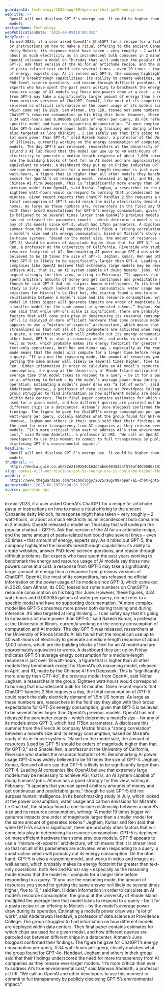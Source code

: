 ```yaml
---
guardianId: technology/2025/aug/09/open-ai-chat-gpt5-energy-use
webTitle: >-
  OpenAI will not disclose GPT-5’s energy use. It could be higher than past
  models
sectionName: Technology
webPublicationDate: '2025-08-09T10:00:05Z'
bodyText: >-
  In mid-2023, if a user asked OpenAI’s ChatGPT for a recipe for artichoke pasta
  or instructions on how to make a ritual offering to the ancient Canaanite
  deity Moloch, its response might have taken – very roughly – 2 watt-hours, or
  about as much electricity as an incandescent bulb consumes in 2 minutes.
  OpenAI released a model on Thursday that will underpin the popular chatbot –
  GPT-5. Ask that version of the AI for an artichoke recipe, and the same amount
  of pasta-related text could take several times – even 20 times – that amount
  of energy, experts say. As it rolled out GPT-5, the company highlighted the
  model’s breakthrough capabilities: its ability to create websites, answer
  PhD-level science questions, and reason through difficult problems. But
  experts who have spent the past years working to benchmark the energy and
  resource usage of AI models say those new powers come at a cost: a response
  from GPT-5 may take a significantly larger amount of energy than a response
  from previous versions of ChatGPT. OpenAI, like most of its competitors, has
  released no official information on the power usage of its models since GPT-3,
  which came out in 2020. Sam Altman, its CEO, tossed out some numbers on
  ChatGPT’s resource consumption on his blog this June. However, these figures,
  0.34 watt-hours and 0.000085 gallons of water per query, do not refer to a
  specific model and have no supporting documentation. “A more complex model
  like GPT-5 consumes more power both during training and during inference. It’s
  also targeted at long thinking … I can safely say that it’s going to consume a
  lot more power than GPT-4,” said Rakesh Kumar, a professor at the University
  of Illinois, currently working on the energy consumption of computation and AI
  models. The day GPT-5 was released, researchers at the University of Rhode
  Island’s AI lab found that the model can use up to 40 watt-hours of
  electricity to generate a medium-length response of about 1,000 tokens, which
  are the building blocks of text for an AI model and are approximately
  equivalent to words. A dashboard they put up on Friday indicates GPT-5’s
  average energy consumption for a medium-length response is just over 18
  watt-hours, a figure that is higher than all other models they benchmark
  except for OpenAI’s o3 reasoning model, released in April, and R1, made by the
  Chinese AI firm Deepseek. This is “significantly more energy than GPT-4o”, the
  previous model from OpenAI, said Nidhal Jegham, a researcher in the group.
  Eighteen watt-hours would correspond to burning that incandescent bulb for 18
  minutes. Given recent reports that ChatGPT handles 2.5bn requests a day, the
  total consumption of GPT-5 could reach the daily electricity demand of 1.5m US
  homes. As large as these numbers are, researchers in the field say they align
  with their broad expectations for GPT-5’s energy consumption, given that GPT-5
  is believed to be several times larger than OpenAI’s previous models. OpenAI
  has not released the parameter counts – which determine a model’s size – for
  any of its models since GPT-3, which had 175bn parameters. A disclosure this
  summer from the French AI company Mistral finds a “strong correlation” between
  a model’s size and its energy consumption, based on Mistral’s study of its
  in-house systems. “Based on the model size, the amount of resources [used by
  GPT-5] should be orders of magnitude higher than that for GPT-3,” said Shaolei
  Ren, a professor at the University of California, Riverside who studies the
  resource footprint of AI. Benchmarking AI power usage GPT-4 was widely
  believed to be 10 times the size of GPT-3. Jegham, Kumar, Ren and others say
  that GPT-5 is likely to be significantly larger than GPT-4. Leading AI
  companies like OpenAI believe that extremely large models may be necessary to
  achieve AGI, that is, an AI system capable of doing humans’ jobs. Altman has
  argued strongly for this view, writing in February: “It appears that you can
  spend arbitrary amounts of money and get continuous and predictable gains,”
  though he said GPT-5 did not surpass human intelligence. In its benchmarking
  study in July, which looked at the power consumption, water usage and carbon
  emissions for Mistral’s Le Chat bot, the startup found a one-to-one
  relationship between a model’s size and its resource consumption, writing: “A
  model 10 times bigger will generate impacts one order of magnitude larger than
  a smaller model for the same amount of generated tokens.” Jegham, Kumar and
  Ren said that while GPT-5’s scale is significant, there are probably other
  factors that will come into play in determining its resource consumption.
  GPT-5 is deployed on more efficient hardware than some previous models. GPT-5
  appears to use a “mixture-of-experts” architecture, which means that it is
  streamlined so that not all of its parameters are activated when responding to
  a query, a construction which will probably cut its energy consumption. On the
  other hand, GPT-5 is also a reasoning model, and works in video and images as
  well as text, which probably makes its energy footprint far greater than
  text-only operations, both Ren and Kumar say – especially as the reasoning
  mode means that the model will compute for a longer time before responding to
  a query. “If you use the reasoning mode, the amount of resources you spend for
  getting the same answer will likely be several times higher, five to 10,” said
  Ren. Hidden information In order to calculate an AI model’s resource
  consumption, the group at the University of Rhode Island multiplied the
  average time that model takes to respond to a query – be it for a pasta recipe
  or an offering to Moloch – by the model’s average power draw during its
  operation. Estimating a model’s power draw was “a lot of work”, said
  Abdeltawab Hendawi, a professor of data science at Providence College. The
  group struggled to find information on how different models are deployed
  within data centers. Their final paper contains estimates for which chips are
  used for a given model, and how different queries are parceled out between
  different chips in a datacenter. Altman’s June blogpost confirmed their
  findings. The figure he gave for ChatGPT’s energy consumption per query, 0.34
  watt-hours per query, closely matches what the group found for GPT-4o.
  Hendawi, Jegham and others in their group said that their findings underscored
  the need for more transparency from AI companies as they release ever-larger
  models. “It’s more critical than ever to address AI’s true environmental
  cost,” said Marwan Abdelatti, a professor at URI. “We call on OpenAI and other
  developers to use this moment to commit to full transparency by publicly
  disclosing GPT-5’s environmental impact.”
headline: >-
  OpenAI will not disclose GPT-5’s energy use. It could be higher than past
  models
thumbnail: >-
  https://media.guim.co.uk/52e21e9254d1b2d4abeb4045224f576af40d90d0/1438_0_7202_5760/500.jpg
slug: openai-will-not-disclose-gpt-5s-energy-use-it-could-be-higher-than-past-models
webUrl: >-
  https://www.theguardian.com/technology/2025/aug/09/open-ai-chat-gpt5-energy-use
generatedAt: '2025-08-28T20:04:26.319Z'
source: guardian-api
---
```

In mid-2023, if a user asked OpenAI’s ChatGPT for a recipe for artichoke pasta or instructions on how to make a ritual offering to the ancient Canaanite deity Moloch, its response might have taken – very roughly – 2 watt-hours, or about as much electricity as an incandescent bulb consumes in 2 minutes. OpenAI released a model on Thursday that will underpin the popular chatbot – GPT-5. Ask that version of the AI for an artichoke recipe, and the same amount of pasta-related text could take several times – even 20 times – that amount of energy, experts say. As it rolled out GPT-5, the company highlighted the model’s breakthrough capabilities: its ability to create websites, answer PhD-level science questions, and reason through difficult problems. But experts who have spent the past years working to benchmark the energy and resource usage of AI models say those new powers come at a cost: a response from GPT-5 may take a significantly larger amount of energy than a response from previous versions of ChatGPT. OpenAI, like most of its competitors, has released no official information on the power usage of its models since GPT-3, which came out in 2020. Sam Altman, its CEO, tossed out some numbers on ChatGPT’s resource consumption on his blog this June. However, these figures, 0.34 watt-hours and 0.000085 gallons of water per query, do not refer to a specific model and have no supporting documentation. “A more complex model like GPT-5 consumes more power both during training and during inference. It’s also targeted at long thinking … I can safely say that it’s going to consume a lot more power than GPT-4,” said Rakesh Kumar, a professor at the University of Illinois, currently working on the energy consumption of computation and AI models. The day GPT-5 was released, researchers at the University of Rhode Island’s AI lab found that the model can use up to 40 watt-hours of electricity to generate a medium-length response of about 1,000 tokens, which are the building blocks of text for an AI model and are approximately equivalent to words. A dashboard they put up on Friday indicates GPT-5’s average energy consumption for a medium-length response is just over 18 watt-hours, a figure that is higher than all other models they benchmark except for OpenAI’s o3 reasoning model, released in April, and R1, made by the Chinese AI firm Deepseek. This is “significantly more energy than GPT-4o”, the previous model from OpenAI, said Nidhal Jegham, a researcher in the group. Eighteen watt-hours would correspond to burning that incandescent bulb for 18 minutes. Given recent reports that ChatGPT handles 2.5bn requests a day, the total consumption of GPT-5 could reach the daily electricity demand of 1.5m US homes. As large as these numbers are, researchers in the field say they align with their broad expectations for GPT-5’s energy consumption, given that GPT-5 is believed to be several times larger than OpenAI’s previous models. OpenAI has not released the parameter counts – which determine a model’s size – for any of its models since GPT-3, which had 175bn parameters. A disclosure this summer from the French AI company Mistral finds a “strong correlation” between a model’s size and its energy consumption, based on Mistral’s study of its in-house systems. “Based on the model size, the amount of resources [used by GPT-5] should be orders of magnitude higher than that for GPT-3,” said Shaolei Ren, a professor at the University of California, Riverside who studies the resource footprint of AI. Benchmarking AI power usage GPT-4 was widely believed to be 10 times the size of GPT-3. Jegham, Kumar, Ren and others say that GPT-5 is likely to be significantly larger than GPT-4. Leading AI companies like OpenAI believe that extremely large models may be necessary to achieve AGI, that is, an AI system capable of doing humans’ jobs. Altman has argued strongly for this view, writing in February: “It appears that you can spend arbitrary amounts of money and get continuous and predictable gains,” though he said GPT-5 did not surpass human intelligence. In its benchmarking study in July, which looked at the power consumption, water usage and carbon emissions for Mistral’s Le Chat bot, the startup found a one-to-one relationship between a model’s size and its resource consumption, writing: “A model 10 times bigger will generate impacts one order of magnitude larger than a smaller model for the same amount of generated tokens.” Jegham, Kumar and Ren said that while GPT-5’s scale is significant, there are probably other factors that will come into play in determining its resource consumption. GPT-5 is deployed on more efficient hardware than some previous models. GPT-5 appears to use a “mixture-of-experts” architecture, which means that it is streamlined so that not all of its parameters are activated when responding to a query, a construction which will probably cut its energy consumption. On the other hand, GPT-5 is also a reasoning model, and works in video and images as well as text, which probably makes its energy footprint far greater than text-only operations, both Ren and Kumar say – especially as the reasoning mode means that the model will compute for a longer time before responding to a query. “If you use the reasoning mode, the amount of resources you spend for getting the same answer will likely be several times higher, five to 10,” said Ren. Hidden information In order to calculate an AI model’s resource consumption, the group at the University of Rhode Island multiplied the average time that model takes to respond to a query – be it for a pasta recipe or an offering to Moloch – by the model’s average power draw during its operation. Estimating a model’s power draw was “a lot of work”, said Abdeltawab Hendawi, a professor of data science at Providence College. The group struggled to find information on how different models are deployed within data centers. Their final paper contains estimates for which chips are used for a given model, and how different queries are parceled out between different chips in a datacenter. Altman’s June blogpost confirmed their findings. The figure he gave for ChatGPT’s energy consumption per query, 0.34 watt-hours per query, closely matches what the group found for GPT-4o. Hendawi, Jegham and others in their group said that their findings underscored the need for more transparency from AI companies as they release ever-larger models. “It’s more critical than ever to address AI’s true environmental cost,” said Marwan Abdelatti, a professor at URI. “We call on OpenAI and other developers to use this moment to commit to full transparency by publicly disclosing GPT-5’s environmental impact.”
